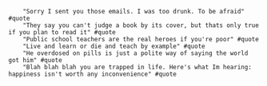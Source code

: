 		"Sorry I sent you those emails. I was too drunk. To be afraid" #quote
		"They say you can't judge a book by its cover, but thats only true if you plan to read it" #quote
		"Public school teachers are the real heroes if you're poor" #quote
		"Live and learn or die and teach by example" #quote
		"He overdosed on pills is just a polite way of saying the world got him" #quote
		"Blah blah blah you are trapped in life. Here's what Im hearing: happiness isn't worth any inconvenience" #quote
